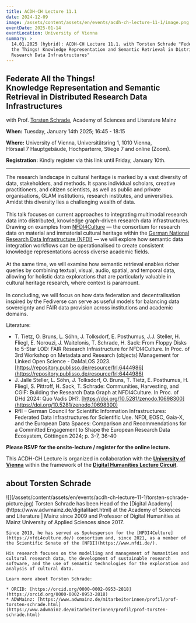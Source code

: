```yaml
---
title: ACDH-CH Lecture 11.1
date: 2024-12-09
image: /assets/content/assets/en/events/acdh-ch-lecture-11-1/image.png
eventDate: 2025-01-14
eventLocation: University of Vienna
summary: >
  14.01.2025 (hybrid): ACDH-CH Lecture 11.1. with Torsten Schrade "Federate All
  the Things! Knowledge Representation and Semantic Retrieval in Distributed
  Research Data Infrastructures"
---
```

Federate All the Things!\
Knowledge Representation and Semantic Retrieval in Distributed Research Data Infrastructures
--------------------------------------------------------------------------------------------

with Prof. [Torsten Schrade](https://www.adwmainz.de/mitarbeiterinnen/profil/prof-torsten-schrade.html), Academy of Sciences and Literature Mainz

**When:** Tuesday, January 14th 2025; 16:45 - 18:15

**Where:** University of Vienna, Universitätsring 1, 1010 Vienna,\
Hörsaal 7 Hauptgebäude, Hochparterre, Stiege 7 and online (Zoom).

**Registration:** Kindly register via this link until Friday, January 10th.&#x20;

---

The research landscape in cultural heritage is marked by a vast diversity of data, stakeholders, and methods. It spans individual scholars, creative practitioners, and citizen scientists, as well as public and private organisations, GLAM institutions, research institutes, and universities. Amidst this diversity lies a challenging wealth of data.\
\
This talk focuses on current approaches to integrating multimodal research data into distributed, knowledge graph-driven research data infrastructures. Drawing on examples from [NFDI4Culture](https://nfdi4culture.de/) — the consortium for research data on material and immaterial cultural heritage within the [German National Research Data Infrastructure (NFDI)](https://www.nfdi.de/) — we will explore how semantic data integration workflows can be operationalised to create consistent knowledge representations across diverse academic fields.\
\
At the same time, we will examine how semantic retrieval enables richer queries by combining textual, visual, audio, spatial, and temporal data, allowing for holistic data explorations that are particularly valuable in cultural heritage research, where context is paramount.\
\
In concluding, we will focus on how data federation and decentralisation inspired by the Fediverse can serve as useful models for balancing data sovereignty and FAIR data provision across institutions and academic domains.

Literature:

* T. Tietz, O. Bruns, L. Söhn, J. Tolksdorf, E. Posthumus, J.J. Steller, H. Fliegl, E. Norouzi, J. Waitelonis, T. Schrade, H. Sack: From Floppy Disks to 5-Star LOD: FAIR Research Infrastructure for NFDI4Culture. In Proc. of 3rd Workshop on Metadata and Research (objects) Management for Linked Open Science - DaMaLOS 2023. [https://repository.publisso.de/resource/frl:6444986](https://repository.publisso.de/resource/frl:6444986)
* J. Jalle Steller, L. Söhn, J. Tolksdorf, O. Bruns, T. Tietz, E. Posthumus, H. Fliegl, S. Pittroff, H. Sack, T. Schrade: Communities, Harvesting, and CGIF: Building the Research Data Graph at NFDI4Culture. In Proc. of DHd 2024: Quo Vadis DH?. [https://doi.org/10.5281/zenodo.10698300](https://doi.org/10.5281/zenodo.10698300)
* RfII – German Council for Scientific Information Infrastructures: Federated Data Infrastructures for Scientific Use. NFDI, EOSC, Gaia-X, and the European Data Spaces: Comparison and Recommendations for a Committed Engagement to Shape the European Research Data Ecosystem, Göttingen 2024; p. 3-7, 36-40

**Please RSVP for the onsite-lecture / register for the online lecture.**

This ACDH-CH Lecture is organized in collaboration with the [**University of Vienna**](https://dh.univie.ac.at/) within the framework of the [**Digital Humanities Lecture Circuit**](https://ufind.univie.ac.at/de/course.html?lv=070222\&semester=2024W).

## about Torsten Schrade

<Grid layout="two-columns" alignment="stretch">
  <GridItem alignment="center">
    ![](/assets/content/assets/en/events/acdh-ch-lecture-11-1/torsten-schrade-picture.jpg)
  </GridItem>

  <GridItem alignment="stretch">
    Torsten Schrade has been Head of the [Digital Academy](https://www.adwmainz.de/digitalitaet.html) at the Academy of Sciences and Literature | Mainz since 2009 and Professor of Digital Humanities at Mainz University of Applied Sciences since 2017.

    Since 2019, he has served as Spokesperson for the [NFDI4Culture](https://nfdi4culture.de/) consortium and, since 2021, as a member of the Scientific Senate of the [NFDI](https://www.nfdi.de/).

    His research focuses on the modelling and management of humanities and cultural research data, the development of sustainable research software, and the use of semantic technologies for the exploration and analysis of cultural data.

    Learn more about Torsten Schrade:

    * ORCID: [https://orcid.org/0000-0002-0953-2818](https://orcid.org/0000-0002-0953-2818)
    * ADWMainz: [https://www.adwmainz.de/mitarbeiterinnen/profil/prof-torsten-schrade.html](https://www.adwmainz.de/mitarbeiterinnen/profil/prof-torsten-schrade.html)
  </GridItem>
</Grid>
